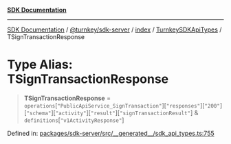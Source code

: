 [**SDK Documentation**](../../../../../../README.mdx)

***

[SDK Documentation](../../../../../../packages.mdx) / [@turnkey/sdk-server](../../../../README.mdx) / [index](../../../README.mdx) / [TurnkeySDKApiTypes](../README.mdx) / TSignTransactionResponse

# Type Alias: TSignTransactionResponse

> **TSignTransactionResponse** = `operations`\[`"PublicApiService_SignTransaction"`\]\[`"responses"`\]\[`"200"`\]\[`"schema"`\]\[`"activity"`\]\[`"result"`\]\[`"signTransactionResult"`\] & `definitions`\[`"v1ActivityResponse"`\]

Defined in: [packages/sdk-server/src/\_\_generated\_\_/sdk\_api\_types.ts:755](https://github.com/tkhq/sdk/blob/fd49bfe86475c8603b3eb385aa101efa36fa32fc/packages/sdk-server/src/__generated__/sdk_api_types.ts#L755)
